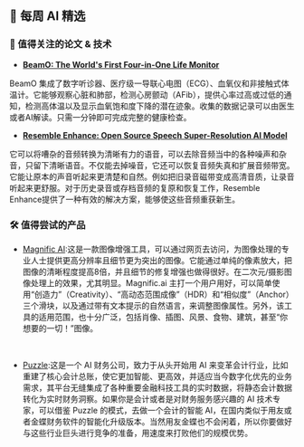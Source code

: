 

## 🤩 每周 AI 精选

### 📄 值得关注的论文 & 技术

* [**BeamO: The World's First Four-in-One Life Monitor**](https://www.withings.com/be/en/beam-o)

BeamO 集成了数字听诊器、医疗级一导联心电图（ECG）、血氧仪和非接触式体温计。它能够观察心脏和肺部，检测心房颤动（AFib），提供心率过高或过低的通知，检测高体温以及显示血氧饱和度下降的潜在迹象。收集的数据记录可以由医生或者AI解读。只需一分钟即可完成完整的健康检查。

* [**Resemble Enhance: Open Source Speech Super-Resolution AI Model**]( https://huggingface.co/spaces/ResembleAI/resemble-enhance)

它可以将嘈杂的音频转换为清晰有力的语音，可以去除音频当中的各种噪声和杂音，只留下清晰语音。不仅能去掉噪音，它还可以恢复音频失真和扩展音频带宽。它能让原本的声音听起来更清楚和自然。例如把旧录音磁带变成高清音质，让录音听起来更舒服。对于历史录音或存档音频的复原和恢复工作，Resemble Enhance提供了一种有效的解决方案，能够使这些音频重获新生。

### 🛠️ 值得尝试的产品

* [Magnific AI](https://magnific.ai/):这是一款图像增强工具，可以通过网页去访问，为图像处理的专业人士提供更高分辨率且细节更为突出的图像。它能通过单纯的像素放大，把图像的清晰程度提高8倍，并且细节的修复增强也做得很好。在二次元/摄影图像处理上的效果，尤其明显。Magnific.ai 主打一个用户用好，可以简单使用“创造力”（Creativity）、“高动态范围成像”（HDR）和“相似度”（Anchor）三个滑块，以及通过带有文本提示的自然语言，来调整图像属性。另外，该工具的适用范围，也十分广泛，包括肖像、插图、风景、食物、建筑，甚至“你想要的一切！”图像。

<br/>
<PhotoProvider>
  <PhotoView src="/blog/AI-weekly-003/001.png">
    <img src="/blog/AI-weekly-003/001.png" alt="" />
  </PhotoView>
</PhotoProvider>

* [Puzzle](https://puzzle.io/):这是一个 AI 财务公司，致力于从头开始用 AI 来变革会计行业，比如重建了核心会计总账，使它更加智能、更高效，并适应当今数字化优先的业务需求，其平台无缝集成了各种重要金融科技工具的实时数据，将静态会计数据转化为实时财务洞察。如果你是会计或者是对财务服务感兴趣的 AI 技术专家，可以借鉴 Puzzle 的模式，去做一个会计的智能 AI，在国内类似于用友或者金蝶财务软件的智能化升级版本。当然用友金蝶也不会闲着，所以你要做好与这些行业巨头进行竞争的准备，用速度来打败他们的规模优势。

<br/>
<PhotoProvider>
  <PhotoView src="/blog/AI-weekly-003/002.png">
    <img src="/blog/AI-weekly-003/002.png" alt="" />
  </PhotoView>
</PhotoProvider>